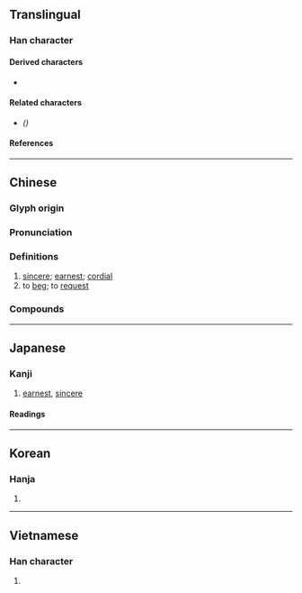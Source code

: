 {{also|恳}}
{{character info}}
==Translingual==

===Han character===
{{Han char|rn=61|rad=心|as=13|sn=17|four=27333|canj=BVP|ids=⿱貇心}}

====Derived characters====
* {{l|mul|[[𡄩]], [[𧄅]]}}

====Related characters====
* {{l|mul|[[恳]]}} ''({{w|Simplified Chinese}})''

====References====
{{Han ref|kx=0405.180|dkj=11326|dj=0745.280|hdz=42358.120|uh=61C7}}

----

==Chinese==
{{zh-forms|s=恳}}

===Glyph origin===
{{Han etym}}

===Pronunciation===
{{zh-pron
|m=kěn
|c=han2
|h=gd=kên3
|mn=khún
|mc=y
|oc=y
|cat=a,v
}}

===Definitions===
{{zh-hanzi}}

# [[sincere]]; [[earnest]]; [[cordial]]
# to [[beg]]; to [[request]]

===Compounds===
{{zh-der|乞懇|勤懇|哀懇|奉懇|婚姻懇談|情詞懇切|懇切|懇到|懇悃|懇懇|懇摯|懇求|懇至|懇親|懇親會|懇言|懇託|懇談|懇請|懇辭|懇願|拜懇|敬懇者|精懇|累懇|茲懇者|誠懇|諄懇}}

----

==Japanese==

===Kanji===
{{ja-kanji|grade=c|rs=心13}}

# [[earnest]], [[sincere]]

====Readings====
{{ja-readings
|goon=こん
|kanon=こん
|kun=ねんご-ろ<ねんご-ろ<ねもこ-ろ
}}

----

==Korean==

===Hanja===
{{ko-hanja|hangeul=간|eumhun=|rv=gan|mr=kan|y=kan}}

# {{rfdef|ko|sort=心13}}

----

==Vietnamese==

===Han character===
{{vi-readings|rs=心13|reading=khấn}}

# {{rfdef|vi|sort=心13}}